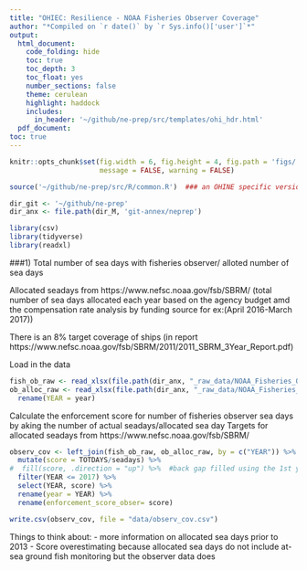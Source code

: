 ```yaml
---
title: "OHIEC: Resilience - NOAA Fisheries Observer Coverage"
author: "*Compiled on `r date()` by `r Sys.info()['user']`*"
output: 
  html_document:
    code_folding: hide
    toc: true
    toc_depth: 3
    toc_float: yes
    number_sections: false
    theme: cerulean
    highlight: haddock
    includes: 
      in_header: '~/github/ne-prep/src/templates/ohi_hdr.html'
  pdf_document:
toc: true
---
```


``` r
knitr::opts_chunk$set(fig.width = 6, fig.height = 4, fig.path = 'figs/',
                      message = FALSE, warning = FALSE)

source('~/github/ne-prep/src/R/common.R')  ### an OHINE specific version of common.R

dir_git <- '~/github/ne-prep'
dir_anx <- file.path(dir_M, 'git-annex/neprep')

library(csv)
library(tidyverse)
library(readxl)
```

###1) Total number of sea days with fisheries observer/ alloted number of sea days 

Allocated seadays from https://www.nefsc.noaa.gov/fsb/SBRM/
(total number of sea days allocated each year based on the agency budget amd the compensation rate analysis by funding source for ex:(April 2016-March 2017))

There is an 8% target coverage of ships (in report https://www.nefsc.noaa.gov/fsb/SBRM/2011/2011_SBRM_3Year_Report.pdf)

Load in the data
```r
fish_ob_raw <- read_xlsx(file.path(dir_anx, "_raw_data/NOAA_Fisheries_Observer/fisheries_observer.xlsx"), sheet=1)
ob_alloc_raw <- read_xlsx(file.path(dir_anx, "_raw_data/NOAA_Fisheries_Observer/fishob_seaday_alloc.xlsx"), sheet=1) %>% 
  rename(YEAR = year)
```

Calculate the enforcement score for number of fisheries observer sea days by aking the number of actual seadays/allocated sea day
Targets for allocated seadays from https://www.nefsc.noaa.gov/fsb/SBRM/
```r
observ_cov <- left_join(fish_ob_raw, ob_alloc_raw, by = c("YEAR")) %>% 
  mutate(score = TOTDAYS/seadays) %>% 
#  fill(score, .direction = "up") %>%  #back gap filled using the 1st year allocated sea days are avaliable
  filter(YEAR <= 2017) %>% 
  select(YEAR, score) %>% 
  rename(year = YEAR) %>% 
  rename(enforcement_score_obser= score)

write.csv(observ_cov, file = "data/observ_cov.csv")
```

Things to think about:
- more information on allocated sea days prior to 2013
- Score overestimating because allocated sea days do not include at-sea ground fish monitoring but the observer data does









